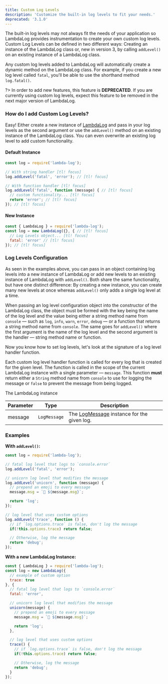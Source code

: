 ```yaml
---
title: Custom Log Levels
description: 'Customize the built-in log levels to fit your needs.'
deprecated: '3.1.0'
---
```


<deprecated version="3.1.0" className="mb-4" />

The built-in log levels may not always fit the needs of your application so LambdaLog provides instrumentation to create your own custom log levels. Custom Log Levels can be defined in two different ways: Creating an instance of the LambdaLog class or, new in version 3, by calling `addLevel()` on an existing instance of a LambdaLog class.

Any custom log levels added to LambdaLog will automatically create a dynamic method on the LambdaLog class. For example, if you create a new log level called `fatal`, you'll be able to use the shorthand method `log.fatal()`.

?> In order to add new features, this feature is **DEPRECATED**. If you are currently using custom log levels, expect this feature to be removed in the next major version of LambdaLog.

### How do I add Custom Log Levels?
Easy! Either create a new instance of [LambdaLog](/docs/[v]/api#lambdalog) and pass in your log levels as the second argument or use the `addLevel()` method on an existing instance of the LambdaLog class. You can even overwrite an existing log level to add custom functionality.

<!--tabs-->
#### Default Instance
```js
const log = require('lambda-log');

// With string handler [tl! focus]
log.addLevel('fatal', 'error'); // [tl! focus]

// With function handler [tl! focus]
log.addLevel('fatal', function (message) { // [tl! focus]
  // custom functionality... [tl! focus]
  return 'error'; // [tl! focus]
}); // [tl! focus]
```

#### New Instance
```js
const { LambdaLog } = require('lambda-log');
const log = new LambdaLog({}, { // [tl! focus]
  // Log Levels object... [tl! focus]
  fatal: 'error' // [tl! focus]
}); // [tl! focus]
```
<!--/tabs-->

### Log Levels Configuration
As seen in the examples above, you can pass in an object containing log levels into a new instance of LambdaLog or add new levels to an existing instance of LambdaLog with `addLevel()`. Both share the same functionality, but have one distinct difference: By creating a new instance, you can create many new levels at once whereas `addLevel()` only adds a single log level at a time.

When passing an log level configuration object into the constructor of the LambdaLog class, the object must be formed with the key being the name of the log level and the value being either a string method name from `console` — such as `log`, `info`, `warn`, `error`, `debug` — or a function that returns a string method name from `console`. The same goes for `addLevel()` where the first argument is the name of the log level and the second argument is the handler — string method name or function.

Now you know how to set log levels, let's look at the signature of a log level handler function.

<h as="h4" type="function" text="function(message)" />

Each custom log level handler function is called for every log that is created for the given level. The function is called in the scope of the current LambdaLog instance with a single parameter — `message`. This function **must** return either a `String` method name from `console` to use for logging the message or `false` to prevent the message from being logged.

<scope text="LambdaLog" link="/docs/[v]/api#lambdalog">
  The LambdaLog instance
</scope>

| Parameter | Type | Description |
| --------- | ---- | ----------- |
| message | `LogMessage` | The [LogMessage](/docs/[v]/api#logmessage) instance for the given log. |

### Examples

**With `addLevel()`:**
```js
const log = require('lambda-log');

// fatal log level that logs to `console.error`
log.addLevel('fatal', 'error');

// unicorn log level that modifies the message
log.addLevel('unicorn', function (message) {
  // prepend an emoji to every message
  message.msg = `🦄 ${message.msg}`;

  return 'log';
});

// log level that uses custom options
log.addLevel('trace', function () {
  // if `log.options.trace` is false, don't log the message
  if(!this.options.trace) return false;

  // Otherwise, log the message
  return 'debug';
});
```

**With a new LambdaLog Instance:**
```js
const { LambdaLog } = require('lambda-log');
const log = new LambdaLog({
  // example of custom option
  trace: true
}, {
  // fatal log level that logs to `console.error`
  fatal: 'error',

  // unicorn log level that modifies the message
  unicorn(message) {
    // prepend an emoji to every message
    message.msg = `🦄 ${message.msg}`;

    return 'log';
  },

  // log level that uses custom options
  trace() {
    // if `log.options.trace` is false, don't log the message
    if(!this.options.trace) return false;

    // Otherwise, log the message
    return 'debug';
  }
});
```
